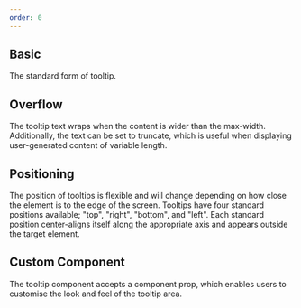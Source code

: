 ```yaml
---
order: 0
---
```



## Basic

The standard form of tooltip.

<Example Component={Basic} componentName="@atlaskit/tooltip" />

## Overflow

The tooltip text wraps when the content is wider than the max-width. Additionally, the text can be set to truncate, which is useful when displaying user-generated content of variable length.

<Example Component={Truncate} componentName="@atlaskit/tooltip" />

## Positioning

The position of tooltips is flexible and will change depending on how close the element is to the edge of the screen. Tooltips have four standard positions available; "top", "right", "bottom", and "left". Each standard position center-aligns itself along the appropriate axis and appears outside the target element.

<Example Component={Position} componentName="@atlaskit/tooltip" />

## Custom Component

The tooltip component accepts a component prop, which enables users to customise the look and feel of the tooltip area.

<Example Component={Custom} componentName="@atlaskit/tooltip" />
